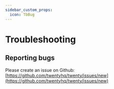```yaml
---
sidebar_custom_props:
  icon: TbBug
---
```

# Troubleshooting

## Reporting bugs
Please create an issue on Github: [https://github.com/twentyhq/twenty/issues/new](https://github.com/twentyhq/twenty/issues/new)